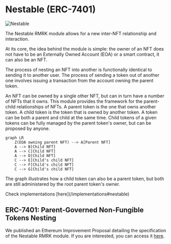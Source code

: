 
# Nestable (ERC-7401)

<Image src="/images/modules/2-Nestable.png" alt="Nestable" width={500} height={500} />

The Nestable RMRK module allows for a new inter-NFT relationship and interaction.

At its core, the idea behind the module is simple: the owner of an NFT does not have to be an Externally Owned Account (EOA) or a smart contract, it can also be an NFT.

The process of nesting an NFT into another is functionally identical to sending it to another user. The process of sending a token out of another one involves issuing a transaction from the account owning the parent token.

An NFT can be owned by a single other NFT, but can in turn have a number of NFTs that it owns. This module provides the framework for the parent-child relationships of NFTs. A parent token is the one that owns another token. A child token is the token that is owned by another token. A token can be both a parent and child at the same time. Child tokens of a given tokens can be fully managed by the parent token's owner, but can be proposed by anyone.

```mermaid
graph LR
    Z(EOA owning parent NFT) --> A[Parent NFT]
    A --> B[Child NFT]
    A --> C[Child NFT]
    A --> D[Child NFT]
    C --> E[Child's child NFT]
    C --> F[Child's child NFT]
    C --> G[Child's child NFT]

```

The graph illustrates how a child token can also be a parent token, but both are still administered by the root parent token's owner.

<Callout type='info' emoji='⚙️'>
    Check implementations [here](/implementations#nestable)
</Callout>

## ERC-7401: Parent-Governed Non-Fungible Tokens Nesting

We published an Ethereum Improvement Proposal detailing the specification of the Nestable RMRK module. If you are interested, you can access it [here](https://eips.ethereum.org/EIPS/eip-7401).


